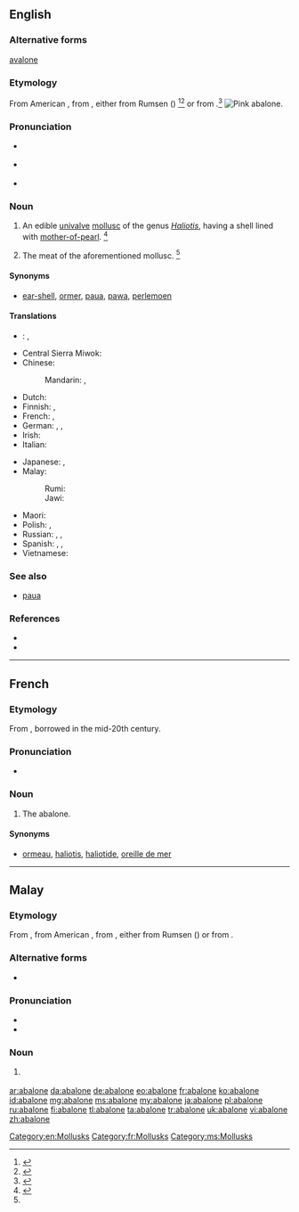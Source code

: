 {{also|Abalone}}
==English==
{{was wotd|2006|December|30}}

===Alternative forms===
{{qualifier|obsolete}} [[avalone]]

===Etymology===

From American {{etyl|es|en}} {{term|abulón|lang=es}}, from {{etyl|es|en}} {{term|aulone|lang=es}}, either from Rumsen ({{etyl|css|en}}) {{term|aulun|aūlun|red abalone|lang=css}}<ref>{{R:Dictionary.com}}</ref><ref>{{R:Merriam Webster Online}}</ref> or from {{etyl|shh|en}} {{term|aulun|aūlun|red abalone|lang=shh}}.<ref name=SOED>{{reference-book | last =| first = | authorlink =  | coauthors =  | editor =Brown, Lesley  | others =  | title = The Shorter Oxford English Dictionary | origdate =  | origyear = 1933| origmonth =  | url =  | format =  | accessdate =  | accessyear =  | accessmonth =  | edition = 5th | date =  | year =2003| month =  | publisher =Oxford University Press  | location =Oxford, UK | language =  | id =  | doi = | isbn =978-0-19-860575-7 | lccn = | ol = | pages =2| chapter =  | chapterurl =  | quote =}}</ref>
[[Image:Pinkabalone_300.jpg|thumb|right|Pink abalone.]]
===Pronunciation===
* {{a|RP}} {{IPA|/æb.əˈləʊ.ni/}}
* {{a|GenAm}} {{IPA|/æb.əˈloʊ.ni/}}
* {{audio|en-us-abalone.ogg|Audio (US)}}

===Noun===
{{en-noun|-|s}}

# {{US|Australia}} An edible [[univalve]] [[mollusc]] of the genus ''[[Haliotis]]'', having a shell lined with [[mother-of-pearl]]. {{defdate|Mid 19<sup>th</sup> century.}}<ref name=SOED>{{reference-book | editor =Lindberg, Christine A. | title = The Oxford College Dictionary | origyear = 2002| edition = 2nd | year =2007|  publisher =Spark Publishing.  | location =New York, NY | isbn =978-1-4114-0500-4 | pages =1}}</ref>
# {{US|Australia}} The meat of the aforementioned mollusc. {{defdate|Mid 19<sup>th</sup> century.}}<ref name=SOED/>

====Synonyms====
* {{qualifier|UK}} [[ear-shell]], {{qualifier|Guernsey}} [[ormer]], {{qualifier|New Zealand}} [[paua]], [[pawa]], {{qualifier|South Africa}} [[perlemoen]]

====Translations====
{{trans-top|edible univalve mollusc}}
* {{ttbc|br}}: {{t|br|ourmel}}, {{qualifier|collective noun}} {{t|br|ourmelenn|f}}
* Central Sierra Miwok: {{t|csm|hásˑyny-}}
* Chinese:
*: Mandarin: {{t-|cmn|鮑魚|sc=Hani}}, {{t-|cmn|鲍鱼|tr=bàoyú|sc=Hani}}
* Dutch: {{t-|nl|zeeoor}}
* Finnish: {{t+|fi|merikorva}}, {{t+|fi|abaloni}}
* French: {{t+|fr|ormeau|m}}, {{t+|fr|haliotide|f}}
* German: {{t+|de|Abalone|f}}, {{t-|de|Meerohr|n}}, {{t+|de|Seeohr|n}}
* Irish: {{t-|ga|cluas mhara|f}}
* Italian: {{t-|it|abalone}}
{{trans-mid}}
* Japanese: {{t+|ja|鮑|tr=[[あわび]], awabi|sc=Jpan}}, {{t-|ja|アワビ|tr=awabi|sc=Jpan}}
* Malay:
*: Rumi: {{t+|ms|abalone}}
*: Jawi: {{t-|ms|ابالوني|sc=Arab}}
* Maori: {{t|mi|pāua}}
* Polish: {{t-|pl|słuchotka|f}}, {{t-|pl|ucho morskie|n}}
* Russian: {{t-|ru|абалон|m|tr=abalón|sc=Cyrl}}, {{t-|ru|галиотис|m|tr=galiótis|sc=Cyrl}}, {{t-|ru|морское ушко|n|tr=morskóje úško|sc=Cyrl}}
* Spanish: {{t-|es|oreja de mar|f}}, {{t+|es|abulón|m}}, {{t+|es|loco|m}}
* Vietnamese: {{t|vi|bào ngư}}
{{trans-bottom}}

===See also===
* [[paua]] {{pos_n}}

===References===
<references/>
{{wikisource1911Enc|Abalone}}
* {{pedialite|Abalone}}
* {{R:OneLook}}

[[Category:en:Mollusks]]

----

==French==

===Etymology===
From {{etyl|en|fr}}, borrowed in the mid-20th century.

===Pronunciation===
* {{IPA|lang=fr|/abalɔn/}}

===Noun===
{{fr-noun|m}}

# {{context|gastronomy|uncommon|lang=fr}} The abalone.

====Synonyms====
* {{sense|more usual terms for "abalone"}} [[ormeau]], [[haliotis]], [[haliotide]], [[oreille de mer]]

[[Category:fr:Mollusks]]

----

==Malay==

===Etymology===
From {{etyl|en|ms}} {{term|abalone|lang=en}}, from American {{etyl|es|ms}} {{term|abulón|lang=es}}, from {{etyl|es|ms}} {{term|aulone|lang=es}}, either from Rumsen ({{etyl|css|ms}}) {{term|aulun|aūlun|red abalone|lang=css}} or from {{etyl|shh|ms}} {{term|aulun|aūlun|red abalone|lang=shh}}.

===Alternative forms===
* {{l|ms|ابالوني|sc=Arab}}

===Pronunciation===
* {{IPA|[abalone]|lang=ms}}
* {{rhymes|ne|e|lang=ms}}

===Noun===
{{head|ms|noun|Jawi spelling|'''{{l|ms|ابالوني|sc=Arab}}'''|plural|abalone-abalone}}

# {{l/en|abalone}} {{gloss|edible univalve mollusc}}

[[Category:ms:Mollusks]]

[[ar:abalone]]
[[da:abalone]]
[[de:abalone]]
[[eo:abalone]]
[[fr:abalone]]
[[ko:abalone]]
[[id:abalone]]
[[mg:abalone]]
[[ms:abalone]]
[[my:abalone]]
[[ja:abalone]]
[[pl:abalone]]
[[ru:abalone]]
[[fi:abalone]]
[[tl:abalone]]
[[ta:abalone]]
[[tr:abalone]]
[[uk:abalone]]
[[vi:abalone]]
[[zh:abalone]]